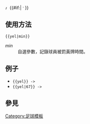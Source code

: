 [[File:Yellow card.svg|10px|{{#if:{{{1|}}}|於{{{1|}}}分鐘被罰}}黃牌|link=]] <!--
-->{{#if:{{{1|<noinclude>-</noinclude>}}}|
<span style="font-size:10px; vertical-align:middle"> {{{1}}}'</span>
}}<noinclude>

==使用方法==
<code><nowiki>{{yel|min}}</nowiki></code>
;''min''
:自選參數，記錄球員被罰黃牌時間。

==例子==
*<code><nowiki>{{yel}}</nowiki> -> </code>{{yel}}
*<code><nowiki>{{yel|67}}</nowiki> -> </code>{{yel|67}}

==參見==
{{Match report templates}}

[[Category:足球模板]]
</noinclude>